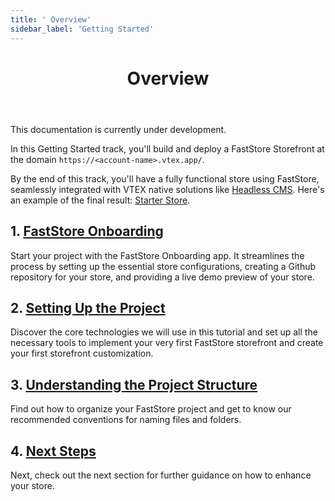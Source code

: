 ```yaml
---
title: ' Overview'
sidebar_label: 'Getting Started'
---
```



<header>

# Overview

</header>

<Callout type="warning" emoji="⚠️">
This documentation is currently under development.
</Callout>

In this Getting Started track, you'll build and deploy a FastStore Storefront at the domain `https://<account-name>.vtex.app/`.

By the end of this track, you'll have a fully functional store using FastStore, seamlessly integrated with VTEX native solutions like [Headless CMS]([/tbd](https://www.faststore.dev/tutorials/cms/0)).
Here's an example of the final result: [Starter Store](https://starter.vtex.app).
  
## 1. [FastStore Onboarding](/docs/getting-started/onboarding)

Start your project with the FastStore Onboarding app. It streamlines the process by setting up the essential store configurations, creating a Github repository for your store, and providing a live demo preview of your store.

## 2. [Setting Up the Project](/docs/getting-started/settingup-project)

Discover the core technologies we will use in this tutorial and set up all the necessary tools to implement your very first FastStore storefront and create your first storefront customization.

## 3. [Understanding the Project Structure](/docs/getting-started/project-structure)

Find out how to organize your FastStore project and get to know our recommended conventions for naming files and folders.

## 4. [Next Steps](/docs/getting-started/next-steps)
  
Next, check out the next section for further guidance on how to enhance your store.
  



